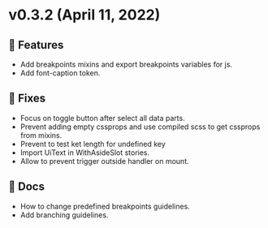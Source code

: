 
<Meta title="Releases/v0.x.x/v0.3.x/v0.3.2" />

# v0.3.2 (April 11, 2022)

## 🚀 Features
- Add breakpoints mixins and export breakpoints variables for js.
- Add font-caption token.

## 🐛 Fixes
- Focus on toggle button after select all data parts.
- Prevent adding empty cssprops and use compiled scss to get cssprops from mixins.
- Prevent to test ket length for undefined key
- Import UiText in WithAsideSlot stories.
- Allow to prevent trigger outside handler on mount.

## 📄 Docs
- How to change predefined breakpoints guidelines.
- Add branching guidelines.
